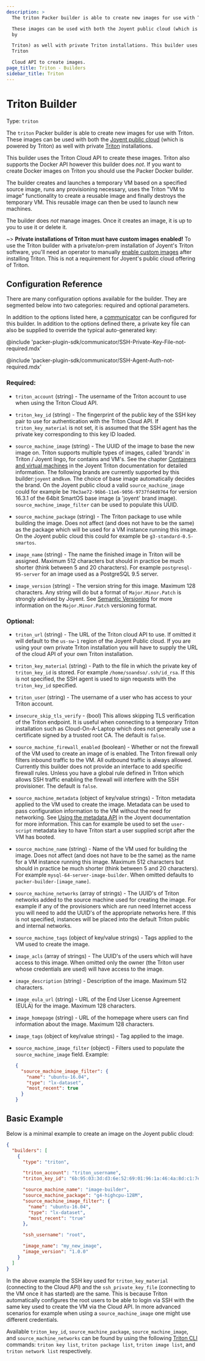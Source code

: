 ```yaml
---
description: >
  The triton Packer builder is able to create new images for use with Triton.

  These images can be used with both the Joyent public cloud (which is powered
  by

  Triton) as well with private Triton installations. This builder uses the
  Triton

  Cloud API to create images.
page_title: Triton - Builders
sidebar_title: Triton
---
```


# Triton Builder

Type: `triton`

The `triton` Packer builder is able to create new images for use with Triton.
These images can be used with both the [Joyent public
cloud](https://www.joyent.com/) (which is powered by Triton) as well with
private [Triton](https://github.com/joyent/triton) installations.

This builder uses the Triton Cloud API to create these images. Triton also
supports the Docker API however this builder does _not_. If you want to create
Docker images on Triton you should use the Packer Docker builder.

The builder creates and launches a temporary VM based on a specified source
image, runs any provisioning necessary, uses the Triton "VM to image"
functionality to create a reusable image and finally destroys the temporary VM.
This reusable image can then be used to launch new machines.

The builder does _not_ manage images. Once it creates an image, it is up to you
to use it or delete it.

~> **Private installations of Triton must have custom images enabled!** To
use the Triton builder with a private/on-prem installation of Joyent's Triton
software, you'll need an operator to manually [enable custom
images](https://docs.joyent.com/private-cloud/install/image-management) after
installing Triton. This is not a requirement for Joyent's public cloud offering
of Triton.

## Configuration Reference

There are many configuration options available for the builder. They are
segmented below into two categories: required and optional parameters.

In addition to the options listed here, a
[communicator](/docs/templates/communicator) can be configured for this
builder. In addition to the options defined there, a private key file
can also be supplied to override the typical auto-generated key:

@include 'packer-plugin-sdk/communicator/SSH-Private-Key-File-not-required.mdx'

@include 'packer-plugin-sdk/communicator/SSH-Agent-Auth-not-required.mdx'

### Required:

- `triton_account` (string) - The username of the Triton account to use when
  using the Triton Cloud API.

- `triton_key_id` (string) - The fingerprint of the public key of the SSH key
  pair to use for authentication with the Triton Cloud API. If
  `triton_key_material` is not set, it is assumed that the SSH agent has the
  private key corresponding to this key ID loaded.

- `source_machine_image` (string) - The UUID of the image to base the new
  image on. Triton supports multiple types of images, called 'brands' in
  Triton / Joyent lingo, for contains and VM's. See the chapter [Containers
  and virtual machines](https://docs.joyent.com/public-cloud/instances) in
  the Joyent Triton documentation for detailed information. The following
  brands are currently supported by this builder:`joyent` and`kvm`. The
  choice of base image automatically decides the brand. On the Joyent public
  cloud a valid `source_machine_image` could for example be
  `70e3ae72-96b6-11e6-9056-9737fd4d0764` for version 16.3.1 of the 64bit
  SmartOS base image (a 'joyent' brand image). `source_machine_image_filter`
  can be used to populate this UUID.

- `source_machine_package` (string) - The Triton package to use while
  building the image. Does not affect (and does not have to be the same) as
  the package which will be used for a VM instance running this image. On the
  Joyent public cloud this could for example be `g3-standard-0.5-smartos`.

- `image_name` (string) - The name the finished image in Triton will be
  assigned. Maximum 512 characters but should in practice be much shorter
  (think between 5 and 20 characters). For example `postgresql-95-server` for
  an image used as a PostgreSQL 9.5 server.

- `image_version` (string) - The version string for this image. Maximum 128
  characters. Any string will do but a format of `Major.Minor.Patch` is
  strongly advised by Joyent. See [Semantic Versioning](http://semver.org/)
  for more information on the `Major.Minor.Patch` versioning format.

### Optional:

- `triton_url` (string) - The URL of the Triton cloud API to use. If omitted
  it will default to the `us-sw-1` region of the Joyent Public cloud. If you
  are using your own private Triton installation you will have to supply the
  URL of the cloud API of your own Triton installation.

- `triton_key_material` (string) - Path to the file in which the private key
  of `triton_key_id` is stored. For example `/home/soandso/.ssh/id_rsa`. If
  this is not specified, the SSH agent is used to sign requests with the
  `triton_key_id` specified.

- `triton_user` (string) - The username of a user who has access to your
  Triton account.

- `insecure_skip_tls_verify` - (bool) This allows skipping TLS verification
  of the Triton endpoint. It is useful when connecting to a temporary Triton
  installation such as Cloud-On-A-Laptop which does not generally use a
  certificate signed by a trusted root CA. The default is `false`.

- `source_machine_firewall_enabled` (boolean) - Whether or not the firewall
  of the VM used to create an image of is enabled. The Triton firewall only
  filters inbound traffic to the VM. All outbound traffic is always allowed.
  Currently this builder does not provide an interface to add specific
  firewall rules. Unless you have a global rule defined in Triton which
  allows SSH traffic enabling the firewall will interfere with the SSH
  provisioner. The default is `false`.

- `source_machine_metadata` (object of key/value strings) - Triton metadata
  applied to the VM used to create the image. Metadata can be used to pass
  configuration information to the VM without the need for networking. See
  [Using the metadata
  API](https://docs.joyent.com/private-cloud/instances/using-mdata) in the
  Joyent documentation for more information. This can for example be used to
  set the `user-script` metadata key to have Triton start a user supplied
  script after the VM has booted.

- `source_machine_name` (string) - Name of the VM used for building the
  image. Does not affect (and does not have to be the same) as the name for a
  VM instance running this image. Maximum 512 characters but should in
  practice be much shorter (think between 5 and 20 characters). For example
  `mysql-64-server-image-builder`. When omitted defaults to
  `packer-builder-[image_name]`.

- `source_machine_networks` (array of strings) - The UUID's of Triton
  networks added to the source machine used for creating the image. For
  example if any of the provisioners which are run need Internet access you
  will need to add the UUID's of the appropriate networks here. If this is
  not specified, instances will be placed into the default Triton public and
  internal networks.

- `source_machine_tags` (object of key/value strings) - Tags applied to the
  VM used to create the image.

- `image_acls` (array of strings) - The UUID's of the users which will have
  access to this image. When omitted only the owner (the Triton user whose
  credentials are used) will have access to the image.

- `image_description` (string) - Description of the image. Maximum 512
  characters.

- `image_eula_url` (string) - URL of the End User License Agreement (EULA)
  for the image. Maximum 128 characters.

- `image_homepage` (string) - URL of the homepage where users can find
  information about the image. Maximum 128 characters.

- `image_tags` (object of key/value strings) - Tag applied to the image.

- `source_machine_image_filter` (object) - Filters used to populate the
  `source_machine_image` field. Example:

  ```json
  {
    "source_machine_image_filter": {
      "name": "ubuntu-16.04",
      "type": "lx-dataset",
      "most_recent": true
    }
  }
  ```

## Basic Example

Below is a minimal example to create an image on the Joyent public cloud:

```json
{
  "builders": [
    {
      "type": "triton",

      "triton_account": "triton_username",
      "triton_key_id": "6b:95:03:3d:d3:6e:52:69:01:96:1a:46:4a:8d:c1:7e",

      "source_machine_name": "image-builder",
      "source_machine_package": "g4-highcpu-128M",
      "source_machine_image_filter": {
        "name": "ubuntu-16.04",
        "type": "lx-dataset",
        "most_recent": "true"
      },

      "ssh_username": "root",

      "image_name": "my_new_image",
      "image_version": "1.0.0"
    }
  ]
}
```

In the above example the SSH key used for `triton_key_material` (connecting to
the Cloud API) and the `ssh_private_key_file` (connecting to the VM once it has
started) are the same. This is because Triton automatically configures the root
users to be able to login via SSH with the same key used to create the VM via
the Cloud API. In more advanced scenarios for example when using a
`source_machine_image` one might use different credentials.

Available `triton_key_id`, `source_machine_package`, `source_machine_image`,
and `source_machine_networks` can be found by using the following [Triton
CLI](https://docs.joyent.com/public-cloud/api-access/cloudapi) commands:
`triton key list`, `triton package list`, `triton image list`, and
`triton network list` respectively.
